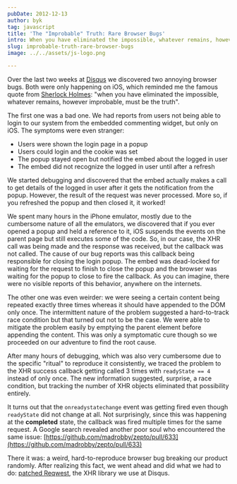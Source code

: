 ```yaml
---
pubDate: 2012-12-13
author: byk
tag: javascript
title: 'The "Improbable" Truth: Rare Browser Bugs'
intro: When you have eliminated the impossible, whatever remains, however improbable, must be the truth.
slug: improbable-truth-rare-browser-bugs
image: ../../assets/js-logo.png

---
```

Over the last two weeks at [Disqus](http://disqus.com) we discovered two
annoying browser bugs. Both were only happening on iOS, which reminded me the
famous quote from [Sherlock Holmes](http://en.wikipedia.org/wiki/Sherlock_holmes):
 "when you have eliminated the impossible, whatever remains, however improbable,
must be the truth".

The first one was a bad one. We had reports from users not being able to login
to our system from the embedded commenting widget, but only on iOS. The
symptoms were even stranger:

- Users were shown the login page in a popup
- Users could login and the cookie was set
- The popup stayed open but notified the embed about the logged in user
- The embed did not recognize the logged in user until after a refresh

We started debugging and discovered that the embed actually makes a call to
get details of the logged in user after it gets the notification from the
popup. However, the result of the request was never processed. More so, if you
refreshed the popup and then closed it, it worked!

We spent many hours in the iPhone emulator, mostly due to the cumbersome nature
of all the emulators, we discovered that if you ever opened a popup and held a
reference to it, iOS suspends the events on the parent page but still executes
some of the code. So, in our case, the XHR call was being made and the
response was received, but the callback was not called. The cause of our bug
reports was this callback being responsible for closing the login popup. The
embed was dead-locked for waiting for the request to finish to close the popup
and the browser was waiting for the popup to close to fire the callback. As you
can imagine, there were no visible reports of this behavior, anywhere on the
internets.

The other one was even weirder: we were seeing a certain content being repeated
exactly three times whereas it should have appended to the DOM only once. The
intermittent nature of the problem suggested a hard-to-track race condition but
that turned out not to be the case. We were able to mitigate the problem
easily by emptying the parent element before appending the content. This was
only a symptomatic cure though so we proceeded on our adventure to find the root
cause.

After many hours of debugging, which was also very cumbersome due to the
specific "ritual" to reproduce it consistently, we traced the problem to the
XHR success callback getting called 3 times with `readyState == 4` instead of
only once. The new information suggested, surprise, a race condition, but
tracking the number of XHR objects eliminated that possibility entirely.

It turns out that the `onreadystatechange` event was getting fired even though
`readyState` did not change at all. Not surprisingly, since this was happening
at the **completed** state, the callback was fired multiple times for the same
request. A Google search revealed another poor soul who encountered the same
issue:
[https://github.com/madrobby/zepto/pull/633](https://github.com/madrobby/zepto/pull/633)

There it was: a weird, hard-to-reproduce browser bug breaking our product
randomly. After realizing this fact, we went ahead and did what we had to do:
[patched Reqwest](https://github.com/ded/reqwest/pull/93), the XHR library we
use at Disqus.
